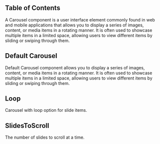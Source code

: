 



## Table of Contents

A Carousel component is a user interface element commonly found in web and mobile applications that allows you to display a series of images, content, or media items in a rotating manner. It is often used to showcase multiple items in a limited space, allowing users to view different items by sliding or swiping through them.

## Default Carousel

Default Carousel component allows you to display a series of images, content, or media items in a rotating manner. It is often used to showcase multiple items in a limited space, allowing users to view different items by sliding or swiping through them.

<CodePreview github="Carousel" code={DefaultCarouselCode}>
  <DefaultCarousel />
</CodePreview>

## Loop

Carousel with loop option for slide items.

<CodePreview github="Carousel" code={LoopCode}>
  <Loop />
</CodePreview>

## SlidesToScroll

The number of slides to scroll at a time.

<CodePreview github="Carousel" code={SlidesToScrollCode}>
  <SlidesToScroll />
</CodePreview>
